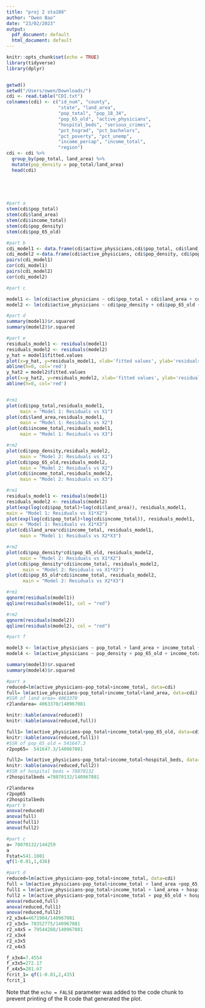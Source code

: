 ```yaml
---
title: "proj 2 sta108"
author: "Owen Bao"
date: "23/02/2023"
output:
  pdf_document: default
  html_document: default
---
```


```r
knitr::opts_chunk$set(echo = TRUE)
library(tidyverse)
library(dplyr)
```

```r
```

```r
getwd()
setwd("/Users/owen/Downloads/")
cdi <- read.table("CDI.txt")
colnames(cdi) <- c("id_num", "county", 
                   "state", "land_area",
                   "pop_total", "pop_18_34", 
                   "pop_65_old", "active_physicians", 
                   "hospital_beds", "serious_crimes",
                   "pct_hsgrad", "pct_bachelors", 
                   "pct_poverty", "pct_unemp", 
                   "income_percap", "income_total",
                   "region")
cdi <- cdi %>%
  group_by(pop_total, land_area) %>%
  mutate(pop_density = pop_total/land_area)
  head(cdi)
  

  


#part a
stem(cdi$pop_total)
stem(cdi$land_area)
stem(cdi$income_total)
stem(cdi$pop_density)
stem(cdi$pop_65_old)

```

```r

#part b
cdi_model1 <- data.frame(cdi$active_physicians,cdi$pop_total, cdi$land_area,cdi$income_total)
cdi_model2 <-data.frame(cdi$active_physicians, cdi$pop_density, cdi$pop_65_old, cdi$income_total)
pairs(cdi_model1)
cor(cdi_model1)
pairs(cdi_model2)
cor(cdi_model2)
```

```r
#part c 

model1 <- lm(cdi$active_physicians ~ cdi$pop_total + cdi$land_area + cdi$income_total, data = cdi)
model2 <- lm(cdi$active_physicians ~ cdi$pop_density + cdi$pop_65_old + cdi$income_total, data = cdi)
```

```r
#part d 
summary(model1)$r.squared
summary(model2)$r.squared
```

```r
#part e
residuals_model1 <- residuals(model1)
residuals_model2 <- residuals(model2)
y_hat = model1$fitted.values
plot(x=y_hat, y=residuals_model1, xlab='fitted values', ylab='residuals')
abline(h=0, col='red')
y_hat2 = model2$fitted.values
plot(x=y_hat2, y=residuals_model2, xlab='fitted values', ylab='residuals')
abline(h=0, col='red')


#rm1
plot(cdi$pop_total,residuals_model1,
     main = "Model 1: Residuals vs X1")
plot(cdi$land_area,residuals_model1,
     main = "Model 1: Residuals vs X2")
plot(cdi$income_total,residuals_model1,
     main = "Model 1: Residuals vs X3")

#rm2
plot(cdi$pop_density,residuals_model2,
     main = "Model 2: Residuals vs X1")
plot(cdi$pop_65_old,residuals_model2,
     main = "Model 2: Residuals vs X2")
plot(cdi$income_total,residuals_model2,
     main = "Model 2: Residuals vs X3")

#rm1
residuals_model1 <- residuals(model1)
residuals_model2 <- residuals(model2)
plot(exp(log(cdi$pop_total)+log(cdi$land_area)), residuals_model1,
main = "Model 1: Residuals vs X1*X2")
plot(exp(log(cdi$pop_total)+log(cdi$income_total)), residuals_model1,
main = "Model 1: Residuals vs X1*X3")
plot(cdi$land_area*cdi$income_total, residuals_model1,
     main = "Model 1: Residuals vs X2*X3")

#rm2
plot(cdi$pop_density*cdi$pop_65_old, residuals_model2,
     main = "Model 2: Residuals vs X1*X2")
plot(cdi$pop_density*cdi$income_total, residuals_model2,
      main = "Model 2: Residuals vs X1*X3")
plot(cdi$pop_65_old*cdi$income_total, residuals_model2,
      main = "Model 2: Residuals vs X2*X3")

#rm1
qqnorm(residuals(model1))
qqline(residuals(model1), col = "red")

#rm2
qqnorm(residuals(model2))
qqline(residuals(model2), col = "red")
```


```r
#part f

model3 <- lm(active_physicians ~ pop_total + land_area + income_total + pop_total*land_area + pop_total*income_total + land_area*income_total, data = cdi)
model4 <- lm(active_physicians ~ pop_density + pop_65_old + income_total + pop_density*pop_65_old + pop_density*income_total + pop_65_old*income_total , data = cdi)

summary(model3)$r.squared
summary(model4)$r.squared
```

```r
#part a
reduced=lm(active_physicians~pop_total+income_total, data=cdi)
full= lm(active_physicians~pop_total+income_total+land_area, data=cdi)
#SSR of land area= 4063370
r2landarea= 4063370/140967081

knitr::kable(anova(reduced))
knitr::kable(anova(reduced,full))

full1= lm(active_physicians~pop_total+income_total+pop_65_old, data=cdi)
knitr::kable(anova(reduced,full1))
#SSR of pop_65_old = 541647.3
r2pop65=  541647.3/140967081

full2= lm(active_physicians~pop_total+income_total+hospital_beds, data=cdi)
knitr::kable(anova(reduced,full2))
#SSR of hospital beds = 78070132
r2hospitalbeds =78070132/140967081

r2landarea
r2pop65
r2hospitalbeds 
#part b
anova(reduced)
anova(full)
anova(full1)
anova(full2)

#part c
a= 78070132/144259
a
Fstat=541.1801
qf(1-0.01,1,436)
```

```r
#part d 
reduced=lm(active_physicians~pop_total+income_total, data=cdi)
full = lm(active_physicians~pop_total+income_total + land_area +pop_65_old, data=cdi)
full1 = lm(active_physicians~pop_total+income_total + land_area + hospital_beds , data=cdi)
full2 = lm(active_physicians~pop_total+income_total + pop_65_old + hospital_beds , data=cdi)
anova(reduced,full)
anova(reduced,full1)
anova(reduced,full2)
r2_x3x4=4671904/140967081
r2_x3x5= 78352775/140967081
r2_x4x5 = 79544288/140967081
r2_x3x4
r2_x3x5
r2_x4x5

f_x3x4=7.4554
f_x3x5=272.17
f_x4x5=281.67
fcrit_1= qf(1-0.01,2,435)
fcrit_1
```

Note that the `echo = FALSE` parameter was added to the code chunk to prevent printing of the R code that generated the plot.
